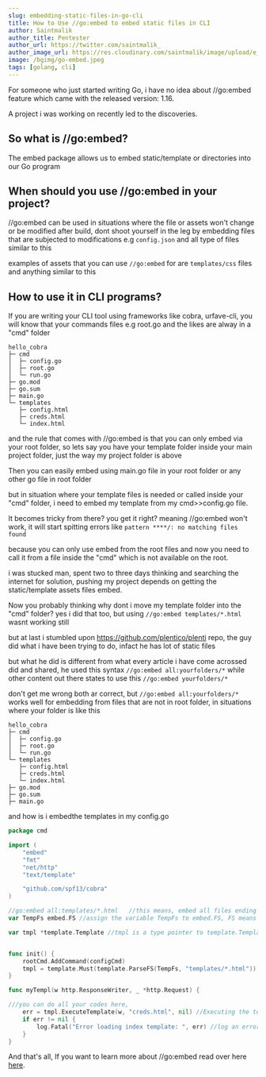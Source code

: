 ```yaml
---
slug: embedding-static-files-in-go-cli
title: How to Use //go:embed to embed static files in CLI
author: Saintmalik
author_title: Pentester
author_url: https://twitter.com/saintmalik_
author_image_url: https://res.cloudinary.com/saintmalik/image/upload/e_sharpen:2000,q_74,r_0/v1641922078/saintmalik.webp
image: /bgimg/go-embed.jpeg
tags: [golang, cli]
---
```


For someone who just started writing Go, i have no idea about //go:embed feature which came with the released version: 1.16.

A project i was working on recently led to the discoveries.

<!--truncate-->

## So what is //go:embed?

The embed package allows us to embed static/template or directories into our Go program

## When should you use //go:embed in your project?
//go:embed can be used in situations where the file or assets won't change or be modified after build, dont shoot yourself in the leg by embedding files that are subjected to modifications e.g ```config.json``` and all type of files similar to this

examples of assets that you can use ```//go:embed``` for are ```templates/css``` files and anything similar to this

## How to use it in CLI programs?

If you are writing your CLI tool using frameworks like cobra, urfave-cli, you will know that your commands files e.g root.go and the likes are alway in a "cmd" folder

```mdx
hello_cobra
├─ cmd
│  ├─ config.go
│  ├─ root.go
│  └─ run.go
├─ go.mod
├─ go.sum
├─ main.go
└─ templates
   ├─ config.html
   ├─ creds.html
   └─ index.html
```

and the rule that comes with //go:embed is that you can only embed via your root folder, so lets say you have your template folder inside your main project folder, just the way my project folder is above

Then you can easily embed using main.go file in your root folder or any other go file in root folder

but in situation where your template files is needed or called inside your "cmd" folder, i need to embed my template from my cmd>>config.go file.

It becomes tricky from there? you get it right? meaning  //go:embed won't work, it will start spitting errors like ```pattern ****/: no matching files found```

because you can only use embed from the root files and now you need to call it from a file inside the "cmd" which is not available on the root.

i was stucked man, spent two to three days thinking and searching the internet for solution, pushing my project depends on getting the static/template assets files embed.

Now you probably thinking why dont i move my template folder into the "cmd" folder? yes i did that too, but using   ```//go:embed templates/*.html``` wasnt working still

but at last i stumbled upon https://github.com/plentico/plenti repo, the guy did what i have been trying to do, infact he has lot of static files

but what he did is different from what every article i have come acrossed did and shared, he used this syntax ```//go:embed all:yourfolders/*``` while other content out there states to use this ```//go:embed yourfolders/*```

don't get me wrong both ar correct, but ```//go:embed all:yourfolders/*```  works well for embedding from files that are not in root folder, in situations where your folder is like this

```mdx
hello_cobra
├─ cmd
│  ├─ config.go
│  ├─ root.go
│  └─ run.go
└─ templates
   ├─ config.html
   ├─ creds.html
   └─ index.html
├─ go.mod
├─ go.sum
├─ main.go
```

and how is i embedthe templates in my config.go

```go title="hello_cobra/cmd/config.go"
package cmd

import (
	"embed"
	"fmt"
	"net/http"
	"text/template"

	"github.com/spf13/cobra"
)

//go:embed all:templates/*.html   //this means, embed all files ending with ".html"  in the templates folder even when ignored
var TempFs embed.FS //assign the variable TempFs to embed.FS, FS means (File System)

var tmpl *template.Template //tmpl is a type pointer to template.Template,


func init() {
	rootCmd.AddCommand(configCmd)
	tmpl = template.Must(template.ParseFS(TempFs, "templates/*.html"))
}

func myTempl(w http.ResponseWriter, _ *http.Request) {

///you can do all your codes here,
	err = tmpl.ExecuteTemplate(w, "creds.html", nil) //Executing the template
	if err != nil {
		log.Fatal("Error loading index template: ", err) //log an error, if the template cant be started
	}
}
```

And that's all, If you want to learn more about //go:embed read over here <a href="https://pkg.go.dev/embed">here</a>.

